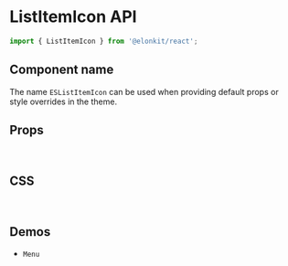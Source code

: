 
<Meta title="Components API/ListItemIcon" />

# ListItemIcon API

```js
import { ListItemIcon } from '@elonkit/react';
```

## Component name

The name `ESListItemIcon` can be used when providing default props or style overrides in the theme.

## Props

<TableInterface name="ListItemIconProps" variant="props" />

<br />

## CSS

<TableInterface name="ListItemIconClasses" variant="css" />

<br />

## Demos

<ul>
  <li>
    <LinkTo kind="components-Menu" story="demo">
      <code>Menu</code>
    </LinkTo>
  </li>
</ul>
